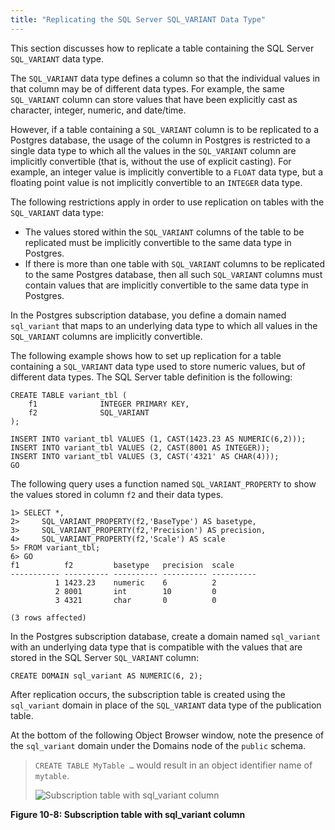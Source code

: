 ```yaml
---
title: "Replicating the SQL Server SQL_VARIANT Data Type"
---
```


<div id="replicating_sql_server_sql_variant_data_type" class="registered_link"></div>

This section discusses how to replicate a table containing the SQL Server `SQL_VARIANT` data type.

The `SQL_VARIANT` data type defines a column so that the individual values in that column may be of different data types. For example, the same `SQL_VARIANT` column can store values that have been explicitly cast as character, integer, numeric, and date/time.

However, if a table containing a `SQL_VARIANT` column is to be replicated to a Postgres database, the usage of the column in Postgres is restricted to a single data type to which all the values in the `SQL_VARIANT` column are implicitly convertible (that is, without the use of explicit casting). For example, an integer value is implicitly convertible to a `FLOAT` data type, but a floating point value is not implicitly convertible to an `INTEGER` data type.

The following restrictions apply in order to use replication on tables with the `SQL_VARIANT` data type:

-   The values stored within the `SQL_VARIANT` columns of the table to be replicated must be implicitly convertible to the same data type in Postgres.
-   If there is more than one table with `SQL_VARIANT` columns to be replicated to the same Postgres database, then all such `SQL_VARIANT` columns must contain values that are implicitly convertible to the same data type in Postgres.

In the Postgres subscription database, you define a domain named `sql_variant` that maps to an underlying data type to which all values in the `SQL_VARIANT` columns are implicitly convertible.

The following example shows how to set up replication for a table containing a `SQL_VARIANT` data type used to store numeric values, but of different data types. The SQL Server table definition is the following:

```text
CREATE TABLE variant_tbl (
    f1              INTEGER PRIMARY KEY,
    f2              SQL_VARIANT
);

INSERT INTO variant_tbl VALUES (1, CAST(1423.23 AS NUMERIC(6,2)));
INSERT INTO variant_tbl VALUES (2, CAST(8001 AS INTEGER));
INSERT INTO variant_tbl VALUES (3, CAST('4321' AS CHAR(4)));
GO
```

The following query uses a function named `SQL_VARIANT_PROPERTY` to show the values stored in column `f2` and their data types.

```text
1> SELECT *,
2>     SQL_VARIANT_PROPERTY(f2,'BaseType') AS basetype,
3>     SQL_VARIANT_PROPERTY(f2,'Precision') AS precision,
4>     SQL_VARIANT_PROPERTY(f2,'Scale') AS scale
5> FROM variant_tbl;
6> GO
f1          f2         basetype   precision  scale
----------- ---------- ---------- ---------- ----------
          1 1423.23    numeric    6          2
          2 8001       int        10         0
          3 4321       char       0          0

(3 rows affected)
```

In the Postgres subscription database, create a domain named `sql_variant` with an underlying data type that is compatible with the values that are stored in the SQL Server `SQL_VARIANT` column:

```text
CREATE DOMAIN sql_variant AS NUMERIC(6, 2);
```

After replication occurs, the subscription table is created using the `sql_variant` domain in place of the `SQL_VARIANT` data type of the publication table.

At the bottom of the following Object Browser window, note the presence of the `sql_variant` domain under the Domains node of the `public` schema.

> `CREATE TABLE MyTable …` would result in an object identifier name of `mytable`.
>
> ![Subscription table with sql_variant column](../../images/image299.png)

**Figure 10-8: Subscription table with sql_variant column**
